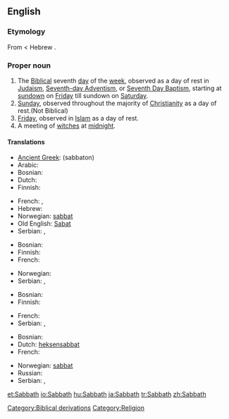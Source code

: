 ==English==

===Etymology===
From {{etyl|grc}} {{term|sc=polytonic|σάββατον|tr=sabbaton||Sabbath}} < Hebrew {{term|sc=Hebr|שבת|tr=shabbat||Sabbath}}.

===Proper noun===
{{en-proper noun}}

# The [[Biblical]] seventh [[day]] of the [[week]], observed as a day of rest in [[Judaism]], [[Advent|Seventh-day Adventism]], or [[Baptism|Seventh Day Baptism]], starting at [[sundown]] on [[Friday]] till sundown on [[Saturday]].
# [[Sunday]], observed throughout the majority of [[Christianity]] as a day of rest.(Not Biblical)
# [[Friday]], observed in [[Islam]] as a day of rest.
# A meeting of [[witch]]es at [[midnight]].

====Translations====
{{trans-top|Biblical seventh day}}
* [[Ancient Greek]]: {{polytonic|[[σάββατον]]}} (sabbaton) {{n}}
* Arabic: {{t-|ar|السبت|sc=Arab}}
* Bosnian: {{t-|bs|sabat|m}}
* Dutch: {{t-|nl|sabbat|m}}
* Finnish: {{t+|fi|sapatti}}
{{trans-mid}}
* French: {{t+|fr|sabbat|m}}, {{t-|fr|shabbat|m}}
* Hebrew: {{t+|he|שבת|sc=Hebr}}
* Norwegian: [[sabbat#norwegian|sabbat]] {{m}}
* Old English: [[Sabat]] {{m}}
* Serbian: {{t+|sr|сабат|m|sc=Cyrl}}, {{t-|sr|sabat|m}}
{{trans-bottom}}

{{trans-top|Sunday}}
* Bosnian: {{t+|bs|nedjelja|f}}
* Finnish: {{t+|fi|sapatti}}
* French: {{t+|fr|dimanche|m}}
{{trans-mid}}
* Norwegian: {{t+|no|søndag|m}}
* Serbian: {{t+|sr|недеља|f|sc=Cyrl}}, {{t-|sr|nedelja|f}}
{{trans-bottom}}

{{trans-top|muslim Friday}}
* Bosnian: {{t+|bs|petak|m}}
* Finnish: {{t+|fi|sapatti}}
{{trans-mid}}
* French: {{t+|fr|vendredi|m}}
* Serbian: {{t+|sr|петак|m|sc=Cyrl}}, {{t-|sr|petak|m}}
{{trans-bottom}}

{{trans-top|witches' Sabbath}}
* Bosnian: {{t-|bs|vrzino kolo|n}}
* Dutch: [[heksensabbat]] {{m}}
* French: {{t+|fr|sabbat|m}}
{{trans-mid}}
* Norwegian: [[sabbat#norwegian|sabbat]] {{m}}
* Russian: {{t|ru|шабаш|m|tr=šábaš|sc=Cyrl}}
* Serbian: {{t-|sr|врзино коло|n|sc=Cyrl}}, {{t-|sr|vrzino kolo|n}}
{{trans-bottom}}

[[Category:Biblical derivations]]
[[Category:Religion]]

[[et:Sabbath]]
[[io:Sabbath]]
[[hu:Sabbath]]
[[ja:Sabbath]]
[[tr:Sabbath]]
[[zh:Sabbath]]